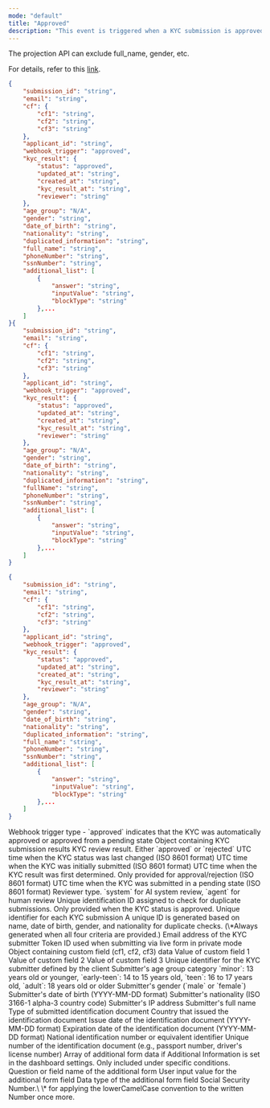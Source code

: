 ```yaml
---
mode: "default"
title: "Approved"
description: "This event is triggered when a KYC submission is approved. Approval can occur through automated system validation or after manual review. This event indicates that the KYC process has been successfully completed and serves as a signal to initiate follow-up actions such as user account activation or granting service access permissions. "
---
```


<Note>
  The projection API can exclude full_name, gender, etc.

  For details, refer to this [link](https://developers.argosidentity.com/api-reference/api-reference-guide/en/post-projection#param-fields).
</Note>

<CodeGroup>

```json approved-webhook-id-document.json
{
    "submission_id": "string",
    "email": "string",
    "cf": {
        "cf1": "string",
        "cf2": "string",
        "cf3": "string"
    },
    "applicant_id": "string",
    "webhook_trigger": "approved",
    "kyc_result": {
        "status": "approved",
        "updated_at": "string",
        "created_at": "string",
        "kyc_result_at": "string",
        "reviewer": "string"
    },
    "age_group": "N/A",
    "gender": "string",
    "date_of_birth": "string",
    "nationality": "string",
    "duplicated_information": "string",
    "full_name": "string",
    "phoneNumber": "string",
    "ssnNumber": "string",
    "additional_list": [
        {
            "answer": "string",
            "inputValue": "string",
            "blockType": "string"
        },...
    ]
}{
    "submission_id": "string",
    "email": "string",
    "cf": {
        "cf1": "string",
        "cf2": "string",
        "cf3": "string"
    },
    "applicant_id": "string",
    "webhook_trigger": "approved",
    "kyc_result": {
        "status": "approved",
        "updated_at": "string",
        "created_at": "string",
        "kyc_result_at": "string",
        "reviewer": "string"
    },
    "age_group": "N/A",
    "gender": "string",
    "date_of_birth": "string",
    "nationality": "string",
    "duplicated_information": "string",
    "fullName": "string",
    "phoneNumber": "string",
    "ssnNumber": "string",
    "additional_list": [
        {
            "answer": "string",
            "inputValue": "string",
            "blockType": "string"
        },...
    ]
}
```


```json approved-webook-knowledgebased.json
{
    "submission_id": "string",
    "email": "string",
    "cf": {
        "cf1": "string",
        "cf2": "string",
        "cf3": "string"
    },
    "applicant_id": "string",
    "webhook_trigger": "approved",
    "kyc_result": {
        "status": "approved",
        "updated_at": "string",
        "created_at": "string",
        "kyc_result_at": "string",
        "reviewer": "string"
    },
    "age_group": "N/A",
    "gender": "string",
    "date_of_birth": "string",
    "nationality": "string",
    "duplicated_information": "string",
    "full_name": "string",
    "phoneNumber": "string",
    "ssnNumber": "string",
    "additional_list": [
        {
            "answer": "string",
            "inputValue": "string",
            "blockType": "string"
        },...
    ]
}
```

</CodeGroup>

<ResponseField name="webhook_trigger" type="string">
  Webhook trigger type - `approved` indicates that the KYC was automatically approved or approved from a pending state
</ResponseField>

<ResponseField name="kyc_result" type="object">
  Object containing KYC submission results

  <Expandable title="properties">
    <ResponseField name="status" type="string">
      KYC review result. Either `approved` or `rejected`
    </ResponseField>
    <ResponseField name="updated_at" type="string">
      UTC time when the KYC status was last changed (ISO 8601 format)
    </ResponseField>
    <ResponseField name="created_at" type="string">
      UTC time when the KYC was initially submitted (ISO 8601 format)
    </ResponseField>
    <ResponseField name="kyc_result_at" type="string">
      UTC time when the KYC result was first determined. Only provided for approval/rejection (ISO 8601 format)
    </ResponseField>
    <ResponseField name="pending_at" type="string">
      UTC time when the KYC was submitted in a pending state (ISO 8601 format)
    </ResponseField>
    <ResponseField name="reviewer" type="string">
      Reviewer type. `system` for AI system review, `agent` for human review
    </ResponseField>
  </Expandable>
</ResponseField>

<ResponseField name="applicant_id" type="string">
  Unique identification ID assigned to check for duplicate submissions. Only provided when the KYC status is approved.
</ResponseField>

<ResponseField name="submission_id" type="string">
  Unique identifier for each KYC submission
</ResponseField>

<ResponseField name="duplicated_information" type="string">
  A unique ID is generated based on name, date of birth, gender, and nationality for duplicate checks. (\*Always generated when all four criteria are provided.)
</ResponseField>

<ResponseField name="email" type="string">
  Email address of the KYC submitter
</ResponseField>

<ResponseField name="tokenId" type="string">
  Token ID used when submitting via live form in private mode
</ResponseField>

<ResponseField name="cf" type="object">
  Object containing custom field (cf1, cf2, cf3) data

  <Expandable title="properties">
    <ResponseField name="cf1" type="string">
      Value of custom field 1
    </ResponseField>
    <ResponseField name="cf2" type="string">
      Value of custom field 2
    </ResponseField>
    <ResponseField name="cf3" type="string">
      Value of custom field 3
    </ResponseField>
  </Expandable>
</ResponseField>

<ResponseField name="userid" type="string">
  Unique identifier for the KYC submitter defined by the client
</ResponseField>

<ResponseField name="age_group" type="string">
  Submitter's age group category `minor`: 13 years old or younger, `early-teen`: 14 to 15 years old, `teen`: 16 to 17 years old, `adult`: 18 years old or older
</ResponseField>

<ResponseField name="gender" type="string">
  Submitter's gender (`male` or `female`)
</ResponseField>

<ResponseField name="date_of_birth" type="string">
  Submitter's date of birth (YYYY-MM-DD format)
</ResponseField>

<ResponseField name="nationality" type="string">
  Submitter's nationality (ISO 3166-1 alpha-3 country code)
</ResponseField>

<ResponseField name="ipAddress" type="string">
  Submitter's IP address
</ResponseField>

<ResponseField name="fullName" type="string">
  Submitter's full name
</ResponseField>

<ResponseField name="idType" type="string">
  Type of submitted identification document
</ResponseField>

<ResponseField name="issuingCountry" type="string">
  Country that issued the identification document
</ResponseField>

<ResponseField name="issueDate" type="string">
  Issue date of the identification document (YYYY-MM-DD format)
</ResponseField>

<ResponseField name="expireDate" type="string">
  Expiration date of the identification document (YYYY-MM-DD format)
</ResponseField>

<ResponseField name="identityNumber" type="string">
  National identification number or equivalent identifier
</ResponseField>

<ResponseField name="documentNumber" type="string">
  Unique number of the identification document (e.g., passport number, driver's license number)
</ResponseField>

<ResponseField name="additional_list" type="array">
  Array of additional form data if Additional Information is set in the dashboard settings. Only included under specific conditions.

  <ResponseField name="additional_list_obj" type="object">
    <Expandable title="properties">
      <ResponseField name="answer" type="string">
        Question or field name of the additional form
      </ResponseField>
      <ResponseField name="inputValue" type="string">
        User input value for the additional form field
      </ResponseField>
      <ResponseField name="blockType" type="string">
        Data type of the additional form field
      </ResponseField>
    </Expandable>
  </ResponseField>
</ResponseField>

<ResponseField name="ssnNumber" type="string">
  Social Security Number.\
  \* for applying the lowerCamelCase convention to the written Number once more.
</ResponseField>